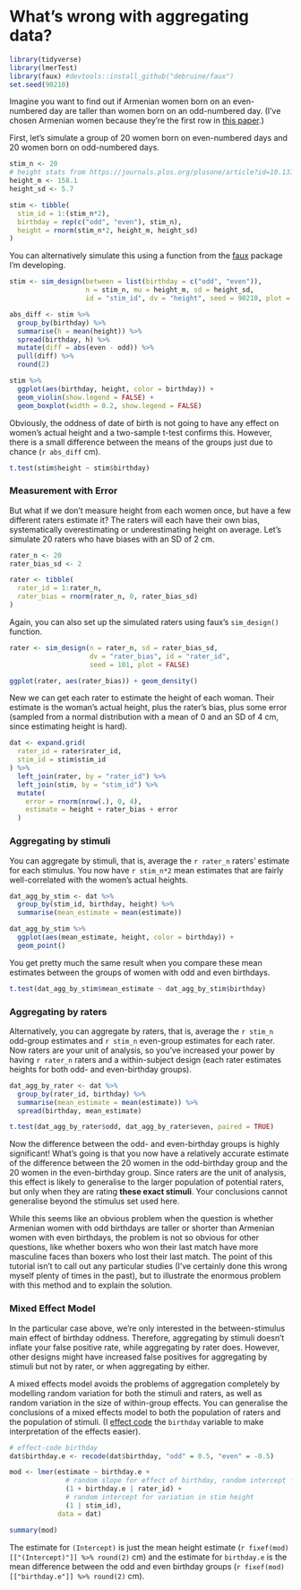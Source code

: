 # What's wrong with aggregating data? {#aggregate}

```r
library(tidyverse)
library(lmerTest)
library(faux) #devtools::install_github("debruine/faux")
set.seed(90210)
```

Imagine you want to find out if Armenian women born on an even-numbered day are taller than women born on an odd-numbered day. (I've chosen Armenian women because they're the first row in [this paper](https://doi.org/10.1371/journal.pone.0018962).) 

First, let's simulate a group of 20 women born on even-numbered days and 20 women born on odd-numbered days.

```r
stim_n <- 20
# height stats from https://journals.plos.org/plosone/article?id=10.1371/journal.pone.0018962
height_m <- 158.1
height_sd <- 5.7

stim <- tibble(
  stim_id = 1:(stim_n*2),
  birthday = rep(c("odd", "even"), stim_n),
  height = rnorm(stim_n*2, height_m, height_sd)
)
```

You can alternatively simulate this using a function from the [faux](https://debruine.github.io/faux/) package I'm developing.

```r
stim <- sim_design(between = list(birthday = c("odd", "even")),
                   n = stim_n, mu = height_m, sd = height_sd, 
                   id = "stim_id", dv = "height", seed = 90210, plot = FALSE)
```


```r
abs_diff <- stim %>%
  group_by(birthday) %>%
  summarise(h = mean(height)) %>%
  spread(birthday, h) %>%
  mutate(diff = abs(even - odd)) %>%
  pull(diff) %>%
  round(2)

stim %>%
  ggplot(aes(birthday, height, color = birthday)) + 
  geom_violin(show.legend = FALSE) +
  geom_boxplot(width = 0.2, show.legend = FALSE)
```

Obviously, the oddness of date of birth is not going to have any effect on women's actual height and a two-sample t-test confirms this. However, there is a small difference between the means of the groups just due to chance (`r abs_diff` cm).

```r
t.test(stim$height ~ stim$birthday)
```

### Measurement with Error

But what if we don't measure height from each women once, but have a few different raters estimate it? The raters will each have their own bias, systematically overestimating or underestimating height on average. Let's simulate 20 raters who have biases with an SD of 2 cm. 

```r
rater_n <- 20
rater_bias_sd <- 2

rater <- tibble(
  rater_id = 1:rater_n,
  rater_bias = rnorm(rater_n, 0, rater_bias_sd)
)
```

Again, you can also set up the simulated raters using faux's `sim_design()` function.

```r
rater <- sim_design(n = rater_n, sd = rater_bias_sd, 
                    dv = "rater_bias", id = "rater_id", 
                    seed = 101, plot = FALSE)
```


```r
ggplot(rater, aes(rater_bias)) + geom_density()
```

New we can get each rater to estimate the height of each woman. Their estimate is the woman's actual height, plus the rater's bias, plus some error (sampled from a normal distribution with a mean of 0 and an SD of 4 cm, since estimating height is hard).

```r

dat <- expand.grid(
  rater_id = rater$rater_id,
  stim_id = stim$stim_id
) %>%
  left_join(rater, by = "rater_id") %>%
  left_join(stim, by = "stim_id") %>%
  mutate(
    error = rnorm(nrow(.), 0, 4),
    estimate = height + rater_bias + error
  )
```


### Aggregating by stimuli

You can aggregate by stimuli, that is, average the `r rater_n` raters' estimate for each stimulus. You now have `r stim_n*2` mean estimates that are fairly well-correlated with the women's actual heights.

```r

dat_agg_by_stim <- dat %>%
  group_by(stim_id, birthday, height) %>%
  summarise(mean_estimate = mean(estimate))
```

```r
dat_agg_by_stim %>%
  ggplot(aes(mean_estimate, height, color = birthday)) + 
  geom_point()
```

You get pretty much the same result when you compare these mean estimates between the groups of women with odd and even birthdays.

```r
t.test(dat_agg_by_stim$mean_estimate ~ dat_agg_by_stim$birthday)
```

### Aggregating by raters

Alternatively, you can aggregate by raters, that is, average the `r stim_n` odd-group estimates and `r stim_n` even-group estimates for each rater. Now raters are your unit of analysis, so you've increased your power by having `r rater_n` raters and a within-subject design (each rater estimates heights for both odd- and even-birthday groups).

```r
dat_agg_by_rater <- dat %>%
  group_by(rater_id, birthday) %>%
  summarise(mean_estimate = mean(estimate)) %>%
  spread(birthday, mean_estimate)

t.test(dat_agg_by_rater$odd, dat_agg_by_rater$even, paired = TRUE)
```

Now the difference between the odd- and even-birthday groups is highly significant! What's going is that you now have a relatively accurate estimate of the difference between the 20 women in the odd-birthday group and the 20 women in the even-birthday group. Since raters are the unit of analysis, this effect is likely to generalise to the larger population of potential raters, but only when they are rating **these exact stimuli**. Your conclusions cannot generalise beyond the stimulus set used here.

While this seems like an obvious problem when the question is whether Armenian women with odd birthdays are taller or shorter than Armenian women with even birthdays, the problem is not so obvious for other questions, like whether boxers who won their last match have more masculine faces than boxers who lost their last match. The point of this tutorial isn't to call out any particular studies (I've certainly done this wrong myself plenty of times in the past), but to illustrate the enormous problem with this method and to explain the solution.


### Mixed Effect Model

In the particular case above, we're only interested in the between-stimulus main effect of birthday oddness. Therefore, aggregating by stimuli doesn't inflate your false positive rate, while aggregating by rater does. However, other designs might have increased false positives for aggregating by stimuli but not by rater, or when aggregating by either. 

A mixed effects model avoids the problems of aggregation completely by modelling random variation for both the stimuli and raters, as well as random variation in the size of within-group effects. You can generalise the conclusions of a mixed effects model to both the population of raters and the population of stimuli. (I [effect code](https://debruine.github.io/posts/coding-schemes/) the `birthday` variable to make interpretation of the effects easier).

```r
# effect-code birthday
dat$birthday.e <- recode(dat$birthday, "odd" = 0.5, "even" = -0.5)

mod <- lmer(estimate ~ birthday.e +
              # random slope for effect of birthday, random intercept for rater bias
              (1 + birthday.e | rater_id) + 
              # random intercept for variation in stim height
              (1 | stim_id), 
            data = dat)

summary(mod)
```


The estimate for `(Intercept)` is just the mean height estimate (`r fixef(mod)[["(Intercept)"]] %>% round(2)` cm) and the estimate for `birthday.e` is the mean difference between the odd and even birthday groups (`r fixef(mod)[["birthday.e"]] %>% round(2)` cm).
